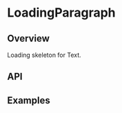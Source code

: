 
<Meta of={LoadingParagraphStories} />

# LoadingParagraph

<ResourceLinks
  sourceCode="https://github.com/cultureamp/kaizen-design-system/tree/main/packages/components/src/Loading/LoadingParagraph"
  figma="https://www.figma.com/file/eZKEE5kXbEMY3lx84oz8iN/%F0%9F%92%9C-UI-Kit%3A-Heart?type=design&node-id=50670%3A115292&mode=design&t=bSqb3WpQ04594DsC-1"
  designGuidelines="https://cultureamp.atlassian.net/wiki/spaces/DesignSystem/pages/3082060062/Loading+Skeleton"
  className="!mb-8"
/>


<Installation
  installCommand="pnpm add @kaizen/components"
  importStatement='import { LoadingParagraph } from "@kaizen/components"'
/>

## Overview

Loading skeleton for <LinkTo pageId="components-text">Text</LinkTo>.

<Canvas of={LoadingParagraphStories.Playground} />
<Controls of={LoadingParagraphStories.Playground} />

## API

<DocsStory of={LoadingParagraphStories.Animated} />

<DocsStory of={LoadingParagraphStories.Reversed} />

<DocsStory of={LoadingParagraphStories.Link} />

## Examples

<DocsStory of={LoadingParagraphStories.MultiLineExample} />

<DocsStory of={LoadingParagraphStories.MultiColumnExample} />
